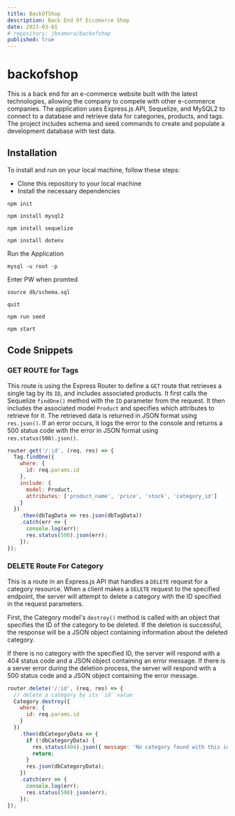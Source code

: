 ```yaml
---
title: BackOfShop
description: Back End Of Eccomerce Shop
date: 2023-03-01
# repository: jbxamora/backofshop
published: true
---
```


# backofshop
This is a back end for an e-commerce website built with the latest technologies, allowing the company to compete with other e-commerce companies. The application uses Express.js API, Sequelize, and MySQL2 to connect to a database and retrieve data for categories, products, and tags. The project includes schema and seed commands to create and populate a development database with test data.

## Installation

To install and run on your local machine, follow these steps:

- Clone this repository to your local machine
- Install the necessary dependencies

`npm init`

`npm install mysql2`

`npm install sequelize`

`npm install dotenv`

Run the Application

`mysql -u root -p`

Enter PW when promted

`source db/schema.sql`

`quit`

`npm run seed`
  
`npm start`


## Code Snippets

### GET ROUTE for Tags
This route is using the Express Router to define a `GET` route that retrieves a single tag by its `ID`, and includes associated products. It first calls the Sequelize `findOne()` method with the `ID` parameter from the request. It then includes the associated model `Product` and specifies which attributes to retrieve for it. The retrieved data is returned in JSON format using `res.json()`. If an error occurs, it logs the error to the console and returns a 500 status code with the error in JSON format using `res.status(500).json()`.

```js
router.get('/:id', (req, res) => {
  Tag.findOne({
    where: {
      id: req.params.id
    },
    include: {
      model: Product,
      attributes: ['product_name', 'price', 'stock', 'category_id']
    }
  })
    .then(dbTagData => res.json(dbTagData))
    .catch(err => {
      console.log(err);
      res.status(500).json(err);
    });
});

```

### DELETE Route For Category
This is a route in an Express.js API that handles a `DELETE` request for a category resource. When a client makes a `DELETE` request to the specified endpoint, the server will attempt to delete a category with the ID specified in the request parameters.

First, the Category model's `destroy()` method is called with an object that specifies the ID of the category to be deleted. If the deletion is successful, the response will be a JSON object containing information about the deleted category.

If there is no category with the specified ID, the server will respond with a 404 status code and a JSON object containing an error message. If there is a server error during the deletion process, the server will respond with a 500 status code and a JSON object containing the error message.

```js
router.delete('/:id', (req, res) => {
  // delete a category by its `id` value
  Category.destroy({
    where: {
      id: req.params.id
    }
  })
    .then(dbCategoryData => {
      if (!dbCategoryData) {
        res.status(404).json({ message: 'No category found with this id' });
        return;
      }
      res.json(dbCategoryData);
    })
    .catch(err => {
      console.log(err);
      res.status(500).json(err);
    });
});
```